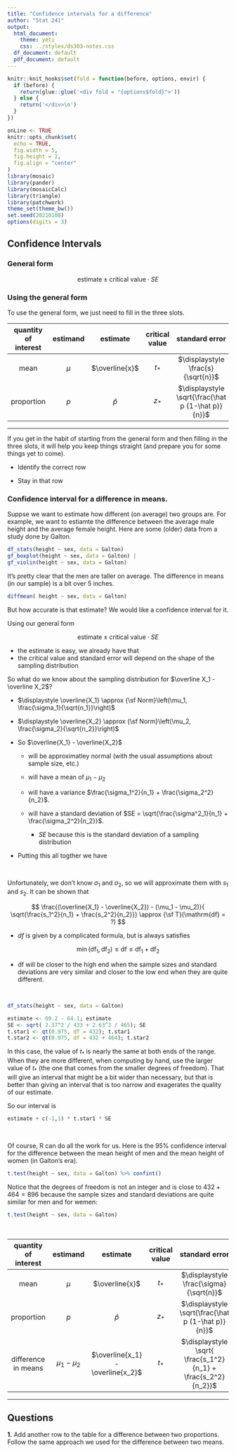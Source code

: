 ```yaml
---
title: "Confidence intervals for a difference"
author: "Stat 241"
output:
  html_document:
    theme: yeti
    css: ../styles/ds303-notes.css
  df_document: default
  pdf_document: default
---
```


\def\tor{\operatorname{or}}
\def\tand{\operatorname{and}}
\def\tnot{\operatorname{not}}
\def\Prob{\operatorname{P}}
\def\E{\operatorname{E}}
\def\Var{\operatorname{Var}}
\def\SD{\operatorname{SD}}
\def\Binom{{\sf Binom}}
\def\Norm{{\sf Norm}}
\def\T{{\sf T}}
\def\Chisq{{\sf Chisq}}
\def\Unif{{\sf Unif}}
\def\Exp{{\sf Exp}}
\def\Beta{{\sf Beta}}
\def\Gamm{{\sf Gamma}}
\def\Weibull{{\sf Weibull}}
\def\Pois{{\sf Pois}}

<script src="../styles/folding.js"></script>

```r
knitr::knit_hooks$set(fold = function(before, options, envir) {
  if (before) {
    return(glue::glue('<div fold = "{options$fold}">'))
  } else {
    return('</div>\n')
  }
})
```


```r
onLine <- TRUE
knitr::opts_chunk$set(
  echo = TRUE,
  fig.width = 5, 
  fig.height = 2,
  fig.align = "center"
)
library(mosaic)
library(pander)
library(mosaicCalc)
library(triangle)
library(patchwork)
theme_set(theme_bw())
set.seed(20210108)
options(digits = 3)
```
 
<style>
div.boxed {
  border-style: solid;
  border-color: navy;
  border-width: 2px;
  border-radius: 10px;
  padding 20px;
</style>


## Confidence Intervals

### General form

$$
\mbox{estimate} \pm \mbox{critical value} \cdot SE
$$

### Using the general form

To use the general form, we just need to fill in the three slots.

--------------------------------------------------------------------------------------------------
 quantity of interest   estimand   estimate          critical value   standard error
---------------------- ---------- ----------------- ---------------- ---------------------
       mean              $\mu$     $\overline{x}$       $t_*$          $\displaystyle \frac{s}{\sqrt{n}}$

   proportion             $p$       $\hat p$             $z_*$          $\displaystyle \sqrt{\frac{\hat p (1-\hat p)}{n}}$
--------------------------------------------------------------------------------------------------

--------------------------------------------------------------------------------------------------

If you get in the habit of starting from the general form and then filling in the three slots, it will
help you keep things straight (and prepare you for some things yet to come).

* Identify the correct row

* Stay in that row

### Confidence interval for a difference in means.

Suppse we want to estimate how different (on average) two groups are. For example, we want to
estiamte the difference between the average male height and the average female height.
Here are some (older) data from a study done by Galton.

```r
df_stats(height ~ sex, data = Galton)
gf_boxplot(height ~ sex, data = Galton) |
gf_violin(height ~ sex, data = Galton)
```
 
It's pretty clear that the men are taller on average.  The difference in means (in our sample) is 
a bit over 5 inches.

```r
diffmean( height ~ sex, data = Galton)
```

But how accurate is that estimate? We would like a confidence interval for it.

Using our general form 

$$
\mbox{estimate} \pm \mbox{critical value} \cdot SE
$$

* the estimate is easy, we already have that
* the critical value and standard error will depend on the shape of the sampling distribution

So what do we know about the sampling distribution for $\overline X_1 - \overline X_2$?

<div class = "explain" label = "Show sampling distribution">
* $\displaystyle \overline{X_1} \approx \Norm\left(\mu_1, \frac{\sigma_1}{\sqrt{n_1}}\right)$
* $\displaystyle \overline{X_2} \approx \Norm\left(\mu_2, \frac{\sigma_2}{\sqrt{n_2}}\right)$
* So $\overline{X_1} - \overline{X_2}$

  * will be approximatley normal (with the usual assumptions about sample size, etc.)

  * will have a mean of $\mu_1 - \mu_2$ 

  * will have a  variance $\frac{\sigma_1^2}{n_1} + \frac{\sigma_2^2}{n_2}$.

  * will have a standard deviation of $SE = \sqrt{\frac{\sigma^2_1}{n_1} + \frac{\sigma_2^2}{n_2}}$.

    * $SE$ because this is the standard deviation of a sampling distribution

* Putting this all togther we have

\begin{align*}
  \overline{X_1} - \overline{X_2} & \approx 
    \Norm\left(\mu_1 - \mu_2,  \sqrt{\frac{\sigma^2_1}{n_1} + \frac{\sigma_2^2}{n_2}}\right)
    \\
  \frac{(\overline{X_1} - \overline{X_2}) - (\mu_1 - \mu_2)}{
    \sqrt{\frac{\sigma^2_1}{n_1} + \frac{\sigma_2^2}{n_2}}} \approx \Norm(0, 1)
\end{align*}
</div>
<br>

<div class = "explain" label = "Show 'What about the sigma's?'">
Unfortunately, we don't know $\sigma_1$ and $\sigma_2$, so we will approximate them with 
$s_1$ and $s_2$.  It can be shown that 

$$
  \frac{(\overline{X_1} - \overline{X_2}) - (\mu_1 - \mu_2)}{
    \sqrt{\frac{s_1^2}{n_1} + \frac{s_2^2}{n_2}}} \approx \T(\mathrm{df} = ?)
$$

* $df$ is given by a complicated formula, but is always satisfies

$$ 
\min(\mathrm{df}_1, \mathrm{df}_2) \le \mathrm{df} \le \mathrm{df}_1 + \mathrm{df}_2
$$

* df will be closer to the high end when the sample sizes and standard deviations are very similar
and closer to the low end when they are quite different.
</div>
<br>

<div class="explain" label = "Show computing the CI by hand">
```r
df_stats(height ~ sex, data = Galton)
```

```r
estimate <- 69.2 - 64.1; estimate 
SE <- sqrt( 2.37^2 / 433 + 2.63^2 / 465); SE
t.star1 <- qt(0.975, df = 432); t.star1
t.star2 <- qt(0.975, df = 432 + 464); t.star2
```

In this case, the value of $t_*$ is nearly the same at both ends of the range.
When they are more different, when computing by hand, use the larger value of $t_*$ (the one that comes
from the smaller degrees of freedom). That will give an interval that might be a bit wider than
necessary, but that is better than giving an interval that is too narrow and exagerates the quality 
of our estimate.

So our interval is

```r
estimate + c(-1,1) * t.star1 * SE
```
</div>
<br>

<div class="explain" label = "Show letting R do all the work">
Of course, R can do all the work for us. Here is the 95% confidence interval for 
the difference between the mean height of men and the mean height of women (in Galton's era).

```r
t.test(height ~ sex, data = Galton) %>% confint()
```

Notice that the degrees of freedom is not an integer and is close to 
$432 + 464 = 896$ because the sample sizes and standard deviations 
are quite similar for men and for wemen:

```r
t.test(height ~ sex, data = Galton) 
```
</div>

<br>

<div class="explain" label = "Show updated table">

--------------------------------------------------------------------------------------------------
 quantity of interest      estimand             estimate                        critical value   standard error
------------------------ ----------------- ----------------------------------- ---------------- ------------------------------------------------------------------
   mean                    $\mu$               $\overline{x}$                       $t_*$          $\displaystyle \frac{\sigma}{\sqrt{n}}$

   proportion               $p$                 $\hat p$                            $z_*$          $\displaystyle \sqrt{\frac{\hat p (1-\hat p)}{n}}$
   
  difference in means    $\mu_1 - \mu_2$   $\overline{x_1} - \overline{x_2}$        $t_*$          $\displaystyle \sqrt{ \frac{s_1^2}{n_1} + \frac{s_2^2}{n_2}}$
--------------------------------------------------------------------------------------------------

--------------------------------------------------------------------------------------------------

## Questions

**1.**
Add another row to the table for a difference between two proportions.  Follow the same approach
we used for the difference between two means. 



